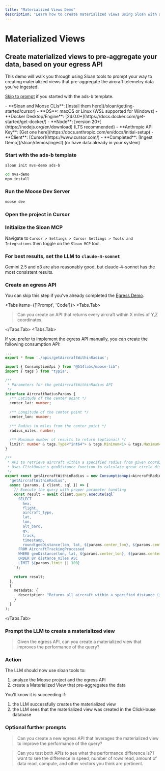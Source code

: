 ```yaml
---
title: "Materialized Views Demo"
description: "Learn how to create materialized views using Sloan with a step-by-step TypeScript example"
---
```




# Materialized Views

## Create materialized views to pre-aggregate your data, based on your egress API

This demo will walk you through using Sloan tools to prompt your way to creating materialized views that pre-aggregate the aircraft telemetry data you've ingested.

[Skip to prompt](#prompt-the-llm-to-create-a-materialized-view) if you started with the ads-b template.

<Callout type="info" title="Prerequisites">
- **Sloan and Moose CLIs**: [Install them here](/sloan/getting-started/cursor)
- **OS**: macOS or Linux (WSL supported for Windows)
- **Docker Desktop/Engine**: [24.0.0+](https://docs.docker.com/get-started/get-docker/)
- **Node**: [version 20+](https://nodejs.org/en/download) (LTS recommended)
- **Anthropic API Key**: [Get one here](https://docs.anthropic.com/en/docs/initial-setup)
- **Client**: [Cursor](https://www.cursor.com/) 
- **Completed**: [Ingest Demo](/sloan/demos/ingest) (or have data already in your system)
</Callout>

<Steps>

### Start with the ads-b template

```bash filename="Terminal" copy
sloan init mvs-demo ads-b
```

```bash filename="Terminal" copy
cd mvs-demo
npm install
```

### Run the Moose Dev Server

```bash filename="Terminal" copy
moose dev 
```

### Open the project in Cursor

### Initialize the Sloan MCP

Navigate to `Cursor > Settings > Cursor Settings > Tools and Integrations` then toggle on the `Sloan MCP` tool.

### For best results, set the LLM to `claude-4-sonnet`

Gemini 2.5 and o3 are also reasonably good, but claude-4-sonnet has the most consistent results.

### Create an egress API

You can skip this step if you've already completed the [Egress Demo](/sloan/demos/egress).

<Tabs items={['Prompt', 'Code']}>
<Tabs.Tab>

> Can you create an API that returns every aircraft within X miles of Y,Z coordinates.

</Tabs.Tab>
<Tabs.Tab>

If you prefer to implement the egress API manually, you can create the following consumption API:

```typescript filename="app/index.ts"
...
export * from './apis/getAircraftWithinRadius';

```


```typescript filename="app/apis/getAircraftWithinRadius.ts"
import { ConsumptionApi } from "@514labs/moose-lib";
import { tags } from "typia";

/**
 * Parameters for the getAircraftWithinRadius API
 */
interface AircraftRadiusParams {
  /** Latitude of the center point */
  center_lat: number;
  
  /** Longitude of the center point */
  center_lon: number;
  
  /** Radius in miles from the center point */
  radius_miles: number;
  
  /** Maximum number of results to return (optional) */
  limit?: number & tags.Type<"int64"> & tags.Minimum<1> & tags.Maximum<1000>;
}

/**
 * API to retrieve aircraft within a specified radius from given coordinates
 * Uses ClickHouse's geoDistance function to calculate great circle distance
 */
export const getAircraftWithinRadius = new ConsumptionApi<AircraftRadiusParams>(
  "getAircraftWithinRadius",
  async (params, { client, sql }) => {
    // Execute the query with proper parameter handling
    const result = await client.query.execute(sql`
      SELECT 
        hex,
        flight,
        aircraft_type,
        lat,
        lon,
        alt_baro,
        gs,
        track,
        timestamp,
        round(geoDistance(lon, lat, ${params.center_lon}, ${params.center_lat}) * 0.000621371, 2) as distance_miles
      FROM AircraftTrackingProcessed 
      WHERE geoDistance(lon, lat, ${params.center_lon}, ${params.center_lat}) * 0.000621371 <= ${params.radius_miles}
      ORDER BY distance_miles ASC
      LIMIT ${params.limit || 100}
    `);
    
    return result;
  },
  {
    metadata: {
      description: "Returns all aircraft within a specified distance (in miles) from given coordinates"
    }
  }
);
```

</Tabs.Tab>
</Tabs>

### Prompt the LLM to create a materialized view

> Given the egress API, can you create a materialized view that improves the performance of the query?

### Action

The LLM should now use sloan tools to:
1. analyze the Moose project and the egress API
2. create a Materialized View that pre-aggregates the data

You'll know it is succeeding if:
1. the LLM successfully creates the materialized view
2. the LLM sees that the materialized view was created in the ClickHouse database

### Optional further prompts

> Can you create a new egress API that leverages the materialized view to improve the performance of the query?

> Can you test both APIs to see what the performance difference is?
> I want to see the difference in speed, number of rows read, amount of data read, compute, and other vectors you think are pertinent.

</Steps>

